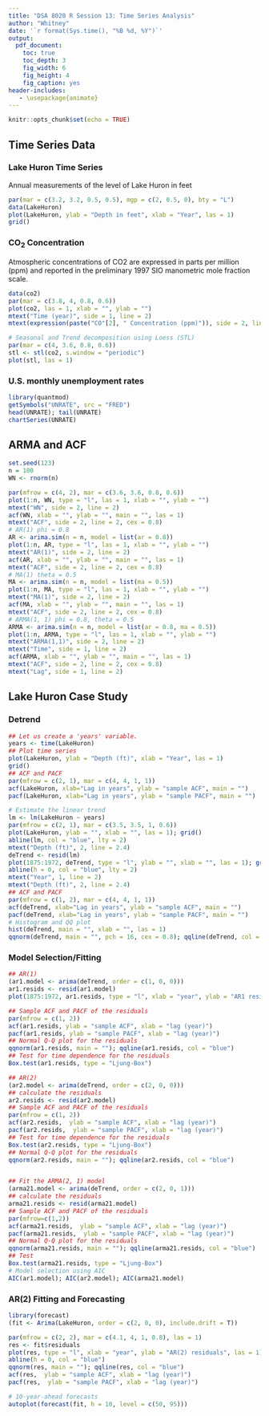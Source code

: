 ```yaml
---
title: "DSA 8020 R Session 13: Time Series Analysis"
author: "Whitney"
date: '`r format(Sys.time(), "%B %d, %Y")`'
output:
  pdf_document:
    toc: true
    toc_depth: 3
    fig_width: 6
    fig_height: 4
    fig_caption: yes
header-includes:
   - \usepackage{animate}
---
```


```r
knitr::opts_chunk$set(echo = TRUE)
```

## Time Series Data

### Lake Huron Time Series

Annual measurements of the level of Lake Huron in feet

```r
par(mar = c(3.2, 3.2, 0.5, 0.5), mgp = c(2, 0.5, 0), bty = "L")
data(LakeHuron)
plot(LakeHuron, ylab = "Depth in feet", xlab = "Year", las = 1)
grid()
```

### $\mathrm{CO}_{2}$ Concentration

Atmospheric concentrations of $\mathrm{CO}2$ are expressed in parts per million (ppm) and reported in the preliminary 1997 SIO manometric mole fraction scale.

```r
data(co2)
par(mar = c(3.8, 4, 0.8, 0.6))
plot(co2, las = 1, xlab = "", ylab = "")
mtext("Time (year)", side = 1, line = 2)
mtext(expression(paste("CO"[2], " Concentration (ppm)")), side = 2, line = 2.5)

# Seasonal and Trend decomposition using Loess (STL)
par(mar = c(4, 3.6, 0.8, 0.6))
stl <- stl(co2, s.window = "periodic")
plot(stl, las = 1)
```

### U.S. monthly unemployment rates

```r
library(quantmod)
getSymbols("UNRATE", src = "FRED")
head(UNRATE); tail(UNRATE)
chartSeries(UNRATE) 
```


## ARMA and ACF

```r
set.seed(123)
n = 100
WN <- rnorm(n)

par(mfrow = c(4, 2), mar = c(3.6, 3.6, 0.8, 0.6))
plot(1:n, WN, type = "l", las = 1, xlab = "", ylab = "")
mtext("WN", side = 2, line = 2)
acf(WN, xlab = "", ylab = "", main = "", las = 1)
mtext("ACF", side = 2, line = 2, cex = 0.8)
# AR(1) phi = 0.8
AR <- arima.sim(n = n, model = list(ar = 0.8))
plot(1:n, AR, type = "l", las = 1, xlab = "", ylab = "")
mtext("AR(1)", side = 2, line = 2)
acf(AR, xlab = "", ylab = "", main = "", las = 1)
mtext("ACF", side = 2, line = 2, cex = 0.8)
# MA(1) theta = 0.5
MA <- arima.sim(n = n, model = list(ma = 0.5))
plot(1:n, MA, type = "l", las = 1, xlab = "", ylab = "")
mtext("MA(1)", side = 2, line = 2)
acf(MA, xlab = "", ylab = "", main = "", las = 1)
mtext("ACF", side = 2, line = 2, cex = 0.8)
# ARMA(1, 1) phi = 0.8, theta = 0.5
ARMA <- arima.sim(n = n, model = list(ar = 0.8, ma = 0.5))
plot(1:n, ARMA, type = "l", las = 1, xlab = "", ylab = "")
mtext("ARMA(1,1)", side = 2, line = 2)
mtext("Time", side = 1, line = 2)
acf(ARMA, xlab = "", ylab = "", main = "", las = 1)
mtext("ACF", side = 2, line = 2, cex = 0.8)
mtext("Lag", side = 1, line = 2)
```

## Lake Huron Case Study

### Detrend 

```r
## Let us create a 'years' variable.
years <- time(LakeHuron)
## Plot time series
plot(LakeHuron, ylab = "Depth (ft)", xlab = "Year", las = 1)
grid()
## ACF and PACF
par(mfrow = c(2, 1), mar = c(4, 4, 1, 1))
acf(LakeHuron, xlab="Lag in years", ylab = "sample ACF", main = "")
pacf(LakeHuron, xlab="Lag in years", ylab = "sample PACF", main = "")

# Estimate the linear trend
lm <- lm(LakeHuron ~ years)
par(mfrow = c(2, 1), mar = c(3.5, 3.5, 1, 0.6))
plot(LakeHuron, ylab = "", xlab = "", las = 1); grid()
abline(lm, col = "blue", lty = 2)
mtext("Depth (ft)", 2, line = 2.4)
deTrend <- resid(lm)
plot(1875:1972, deTrend, type = "l", ylab = "", xlab = "", las = 1); grid()
abline(h = 0, col = "blue", lty = 2)
mtext("Year", 1, line = 2)
mtext("Depth (ft)", 2, line = 2.4)
## ACF and PACF
par(mfrow = c(1, 2), mar = c(4, 4, 1, 1))
acf(deTrend, xlab="Lag in years", ylab = "sample ACF", main = "")
pacf(deTrend, xlab="Lag in years", ylab = "sample PACF", main = "")
# Histogram and QQ plot
hist(deTrend, main = "", xlab = "", las = 1)
qqnorm(deTrend, main = "", pch = 16, cex = 0.8); qqline(deTrend, col = "blue")
```

### Model Selection/Fitting

```r
## AR(1)
(ar1.model <- arima(deTrend, order = c(1, 0, 0)))
ar1.resids <- resid(ar1.model)
plot(1875:1972, ar1.resids, type = "l", xlab = "year", ylab = "AR1 residuals")

## Sample ACF and PACF of the residuals
par(mfrow = c(1, 2))
acf(ar1.resids, ylab = "sample ACF", xlab = "lag (year)")
pacf(ar1.resids, ylab = "sample PACF", xlab = "lag (year)")
## Normal Q-Q plot for the residuals
qqnorm(ar1.resids, main = ""); qqline(ar1.resids, col = "blue")
## Test for time dependence for the residuals 
Box.test(ar1.resids, type = "Ljung-Box")

## AR(2)
(ar2.model <- arima(deTrend, order = c(2, 0, 0)))
## calculate the residuals
ar2.resids <- resid(ar2.model)
## Sample ACF and PACF of the residuals
par(mfrow = c(1, 2))
acf(ar2.resids,  ylab = "sample ACF", xlab = "lag (year)")
pacf(ar2.resids,  ylab = "sample PACF", xlab = "lag (year)")
## Test for time dependence for the residuals 
Box.test(ar2.resids, type = "Ljung-Box")
## Normal Q-Q plot for the residuals
qqnorm(ar2.resids, main = ""); qqline(ar2.resids, col = "blue")


## Fit the ARMA(2, 1) model
(arma21.model <- arima(deTrend, order = c(2, 0, 1)))
## calculate the residuals
arma21.resids <- resid(arma21.model)
## Sample ACF and PACF of the residuals
par(mfrow=c(1,2))
acf(arma21.resids,  ylab = "sample ACF", xlab = "lag (year)")
pacf(arma21.resids,  ylab = "sample PACF", xlab = "lag (year)")
## Normal Q-Q plot for the residuals
qqnorm(arma21.resids, main = ""); qqline(arma21.resids, col = "blue")
## Test
Box.test(arma21.resids, type = "Ljung-Box")
# Model selection using AIC
AIC(ar1.model); AIC(ar2.model); AIC(arma21.model)
```

### AR(2) Fitting and Forecasting

```r
library(forecast)
(fit <- Arima(LakeHuron, order = c(2, 0, 0), include.drift = T))

par(mfrow = c(2, 2), mar = c(4.1, 4, 1, 0.8), las = 1)
res <- fit$residuals
plot(res, type = "l", xlab = "year", ylab = "AR(2) residuals", las = 1)
abline(h = 0, col = "blue")
qqnorm(res, main = ""); qqline(res, col = "blue")
acf(res,  ylab = "sample ACF", xlab = "lag (year)")
pacf(res,  ylab = "sample PACF", xlab = "lag (year)")

# 10-year-ahead forecasts
autoplot(forecast(fit, h = 10, level = c(50, 95)))
```



